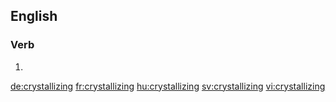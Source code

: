==English==

===Verb===
{{head|en|present participle}}

# {{present participle of|crystallize|lang=en|nocat=1}}

[[de:crystallizing]]
[[fr:crystallizing]]
[[hu:crystallizing]]
[[sv:crystallizing]]
[[vi:crystallizing]]